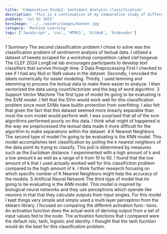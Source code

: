 ```yaml
---
title: 'Comparative Study2: Sentiment Analysis classification'
description: 'This is a continuation of my comparative study of different recurrent neural networks, support vector machines and knn models'
pubDate: 'Jul 02 2022'
heroImage: '../../assets/images/banner.jpg'
category: 'Machine Learning'
tags: ['JavaScript', 'css', 'HTML5', 'GitHub', 'Ordenador']
---
```


1 Summary
The second classification problem I chose to solve was the classification problem of sentinemnt analysis of textual data. I utilized a dataset of tweets scraped for a workshop competition called clef:longeval. The CLEF 2024 LongEval lab encourages participants to develop text classifiers that survive through time.
2 Data Preprocessing
First I checked to see if I had any Null or NaN values in the dataset. Secondly, I encoded the labels numerically for easier modeling. Thirdly, I used lemming and stemming to process the textual data to make them easier to analyze. I then vectorized the data using countVectorizer and the bag of word algorithm.
3 Support Vector Machine
The first type of model Im going to be evaluating is the SVM model. I felt that the SVm would work well for this classification problem since most SVMs have builtin protection from overfitting. I also felt that given the fact that this dataset seemed more linearly separable than most the svm model would perform well. I was surprised that all of the svm algorithms performed poorly on this data. I think what might of happened is the way we preprocessed the textual data made it more difficult for the algorithm to make separations within the dataset.
4 K Nearest Neighbors
The second type of model I’m going to be evaluating is the KNN model. This model accomplishes text classification by polling the k nearest neighbors of the data point its trying to classify. This poll is determined by measures such as the Euclidean distance. I experimented with a high amount of k and a low amount k as well as a range of k from 10 to 50. I found that the low amount of k that I used actually worked well for this classificiton problem compared to the high amount of k. I think further research focusing on which specific number of K Nearest Neighbors might help the accuracy of the models.
5 Artificial Neural Network
The third type of model that Im going to be evaluating is the ANN model. This model is inspired by biological neural networks and they use perceptrons which operate like neurons in that that they calculate outputs from input singles. For this model I kept things very simple and simply used a multi layer perceptron from the sklearn library. I focused on comparing the different activation func- tions. An activation function does the actual work of deriving output from a set of input values fed to the node. The activation functions that I compared were the default relu, tanh, logistic and identity. I thought that the tanh fucntion would do the best for this classification problem.
